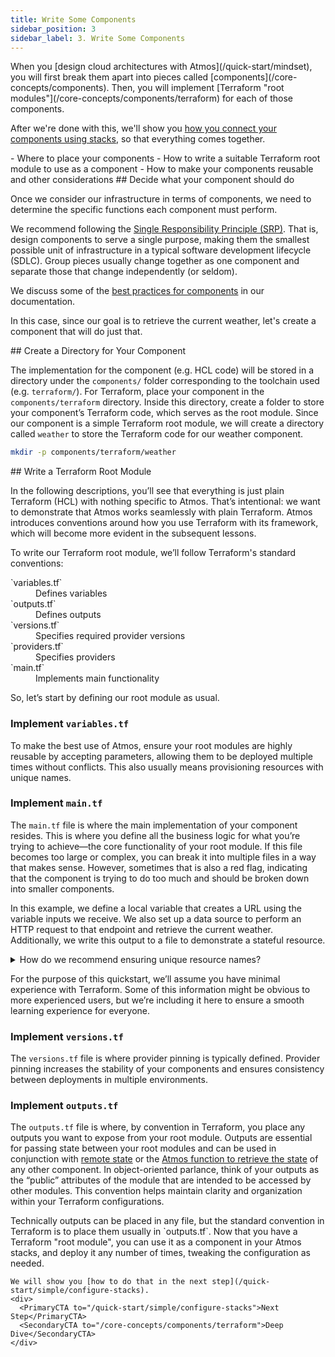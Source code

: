 ```yaml
---
title: Write Some Components
sidebar_position: 3
sidebar_label: 3. Write Some Components
---
```


<Intro>
When you [design cloud architectures with Atmos](/quick-start/mindset), you will first break them apart into pieces called [components](/core-concepts/components). Then, you will implement [Terraform "root modules"](/core-concepts/components/terraform) for each of those components.
</Intro>

After we're done with this, we'll show you [how you connect your components using stacks](/quick-start/simple/configure-stacks), so that everything comes together.

<KeyPoints>
- Where to place your components
- How to write a suitable Terraform root module to use as a component
- How to make your components reusable and other considerations
</KeyPoints>

<Step>
## <StepNumber/> Decide what your component should do

Once we consider our infrastructure in terms of components, we need to determine the specific functions each component must perform.

We recommend following the [Single Responsibility Principle (SRP)](https://en.wikipedia.org/wiki/Single-responsibility_principle). That is, design components to serve a single purpose, making them the smallest possible unit of infrastructure in a typical software development lifecycle (SDLC). Group pieces usually change together as one component and separate those that change independently (or seldom).

We discuss some of the [best practices for components](/best-practices/components) in our documentation.

In this case, since our goal is to retrieve the current weather, let's create a component that will do just that.

</Step>

<Step>
## <StepNumber/> Create a Directory for Your Component

The implementation for the component (e.g. HCL code) will be stored in a directory under the `components/` folder corresponding to the toolchain used (e.g. `terraform/`). For Terraform, place your component in the `components/terraform` directory. Inside this directory, create a folder to store your component’s Terraform code, which serves as the root module. Since our component is a simple Terraform root module, we will create a directory called `weather` to store the Terraform code for our weather component.

```bash
mkdir -p components/terraform/weather
```

</Step>


<Step>
## <StepNumber/> Write a Terraform Root Module

In the following descriptions, you’ll see that everything is just plain Terraform (HCL) with nothing specific to Atmos. That’s intentional: we want to demonstrate that Atmos works seamlessly with plain Terraform. Atmos introduces conventions around how you use Terraform with its framework, which will become more evident in the subsequent lessons.

To write our Terraform root module, we’ll follow Terraform's standard conventions:
<dl>
  <dt>`variables.tf`</dt>
  <dd>Defines variables</dd>

  <dt>`outputs.tf`</dt>
  <dd>Defines outputs</dd>

  <dt>`versions.tf`</dt>
  <dd>Specifies required provider versions</dd>

  <dt>`providers.tf`</dt>
  <dd>Specifies providers</dd>

  <dt>`main.tf`</dt>
  <dd>Implements main functionality</dd>
</dl>

So, let’s start by defining our root module as usual.

### Implement `variables.tf`

To make the best use of Atmos, ensure your root modules are highly reusable by accepting parameters, allowing them to be deployed multiple times without conflicts. This also usually means provisioning resources with unique names.

<EmbedFile filePath="examples/quick-start-simple/components/terraform/weather/variables.tf" />

### Implement `main.tf`

The `main.tf` file is where the main implementation of your component resides. This is where you define all the business logic for what you’re trying to achieve—the core functionality of your root module. If this file becomes too large or complex, you can break it into multiple files in a way that makes sense. However, sometimes that is also a red flag, indicating that the component is trying to do too much and should be broken down into smaller components.

In this example, we define a local variable that creates a URL using the variable inputs we receive. We also set up a data source to perform an HTTP request to that endpoint and retrieve the current weather. Additionally, we write this output to a file to demonstrate a stateful resource.

<EmbedFile filePath="examples/quick-start-simple/components/terraform/weather/main.tf" />

<details>
<summary>How do we recommend ensuring unique resource names?</summary>

Cloud Posse's [`terraform-null-label`](https://github.com/cloudposse/terraform-null-label) module makes this easier by turning naming into a standardized, programmatically enforced convention. Setting the null label parameters ensures unique resource names and enforces consistency across your team and organization.

<Note>In our example, we will keep it simple to focus on the basics, so we will not use this module.</Note>
</details>

For the purpose of this quickstart, we’ll assume you have minimal experience with Terraform. Some of this information might be obvious to more experienced users, but we’re including it here to ensure a smooth learning experience for everyone.

### Implement `versions.tf`

The `versions.tf` file is where provider pinning is typically defined. Provider pinning increases the stability of your components and ensures consistency between deployments in multiple environments.

<EmbedFile filePath="examples/quick-start-simple/components/terraform/weather/versions.tf" />

### Implement `outputs.tf`

The `outputs.tf` file is where, by convention in Terraform, you place any outputs you want to expose from your root module. Outputs are essential for passing state between your root modules and can be used in conjunction with [remote state](/core-concepts/components/terraform/remote-state) or the [Atmos function to retrieve the state](/core-concepts/stacks/templates/functions) of any other component.
In object-oriented parlance, think of your outputs as the “public” attributes of the module that are intended to be accessed by other modules. This convention helps maintain clarity and organization within your Terraform configurations.

<EmbedFile filePath="examples/quick-start-simple/components/terraform/weather/outputs.tf" />
<Note>Technically outputs can be placed in any file, but the standard convention in Terraform is to place them usually in `outputs.tf`.</Note>
</Step>

<ActionCard title="Ready to take the next step?">
    Now that you have a Terraform "root module", you can use it as a component in your Atmos stacks, and deploy it any number of times, tweaking the configuration as needed.

    We will show you [how to do that in the next step](/quick-start/simple/configure-stacks).
    <div>
      <PrimaryCTA to="/quick-start/simple/configure-stacks">Next Step</PrimaryCTA>
      <SecondaryCTA to="/core-concepts/components/terraform">Deep Dive</SecondaryCTA>
    </div>
</ActionCard>
